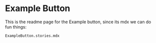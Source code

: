
<Meta title="Examples/Example Button/Intro" component={ExampleButtonTemplate} />

<style>
  {`
    .example {
      border: 1px solid red;
    }
  `}
</style>

# Example Button

This is the readme page for the Example button, since its mdx we can do fun things:

<code>ExampleButton.stories.mdx</code>

<div className="example">
<ExampleButtonTemplate label="Text" />
</div>